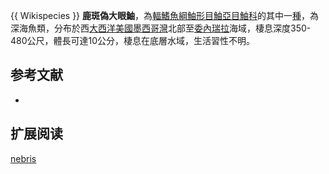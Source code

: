 {{Speciesbox
| name = 鹿斑偽大眼鮋
| image = 
| image_width = 250px
| status = NE
| status_system = IUCN3.1
| genus = Phenacoscorpius
| species = nebris
| authority = [[Eschmeyer|Eschmeyer]], 1965 
| synonyms = 
}}{{ Wikispecies }}
'''鹿斑偽大眼鮋'''，為[[輻鰭魚綱|輻鰭魚綱]][[鮋形目|鮋形目]][[鮋亞目|鮋亞目]][[鮋科|鮋科]]的其中一[[種|種]]，為深海魚類，分布於西[[大西洋|大西洋]][[美國|美國]][[墨西哥灣|墨西哥灣]]北部至[[委內瑞拉|委內瑞拉]]海域，棲息深度350-480公尺，體長可達10公分，棲息在底層水域，生活習性不明。
==参考文献==
*{{FishBase_species|genus=Phenacoscorpius|species=nebris|year=2014|month=6}}

== 扩展阅读 ==
{{refbegin}}
{{wikispecies-inline|Phenacoscorpius nebris|鹿斑偽大眼鮋}}
{{refend}}
{{Taxonbar|from=Q2351611}}

[[Category:偽大眼鮋屬|nebris]]


{{鮋形目小作品}}